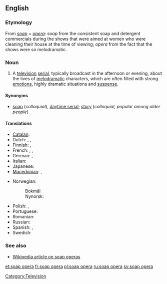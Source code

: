 ==English==

===Etymology===
From ''[[soap]]'' + ''[[opera]]'': ''soap'' from the consistent soap and detergent commercials during the shows that were aimed at women who were cleaning their house at the time of viewing; ''opera'' from the fact that the shows were so melodramatic.

===Noun===
{{en-noun|sg=[[soap]] [[opera]]}}

# A [[television]] [[serial]], typically broadcast in the afternoon or evening, about the lives of [[melodramatic]] characters, which are often filled with strong [[emotion]]s, highly dramatic situations and [[suspense]].

====Synonyms====
* [[soap]] (''colloquial''), [[daytime serial]]; [[story]] (''colloquial, popular among older people'')

====Translations====
{{trans-top|television serial}}
* [[Catalan]]: {{t-|ca|culebrot|m}}
* Dutch: {{t+|nl|soap|f}}, {{t|nl|soapreeks}} '' '', {{t|nl|soapserie}} '' ''
* Finnish: {{t-|fi|saippuasarja}}, {{t-|fi|saippuaooppera}}
* French: {{t+|fr|feuilleton|m}}, {{t+|fr|soap opera|m}}, {{t+|fr|soap|m}}
* German: {{t+|de|soap|f|alt=Soap}}, {{t+|de|Seifenoper|f}}
* Italian: {{t-|it|telenovela|f}}
* Japanese: {{t-|ja|昼メロ|tr=hirumero|sc=Jpan}}
* [[Macedonian]]: {{t-|mk|сапунска опера|f|tr=sápunnska ópera|sc=Cyrl|xs=Macedonian}},  {{t-|mk|сапуница|f|tr=sapúnica|sc=Cyrl|xs=Macedonian}}
{{trans-mid}}
* Norwegian:
*: Bokmål {{t-|no|såpeopera|m}}
*: Nynorsk: {{t-|no|såpeopera|m}}
* Polish: {{t+|pl|telenowela|f}},  {{t+|pl|opera mydlana|f}}
* Portuguese: {{t-|pt|telenovela|f}}
* Romanian: {{t|ro|telenovelă|f}}
* Russian: {{t|ru|мыльная опера|f|tr=mýl'naja ópera|sc=Cyrl}}
* Spanish: {{t+|es|telenovela|f}}, {{t|es|culebrón|m}}
* Swedish: {{t-|sv|såpopera|c}}
{{trans-bottom}}

===See also===
* [[w:soap_opera|Wikipedia article on soap operas]]

[[Category:Television]]

[[et:soap opera]]
[[fr:soap opera]]
[[pl:soap opera]]
[[ru:soap opera]]
[[sv:soap opera]]